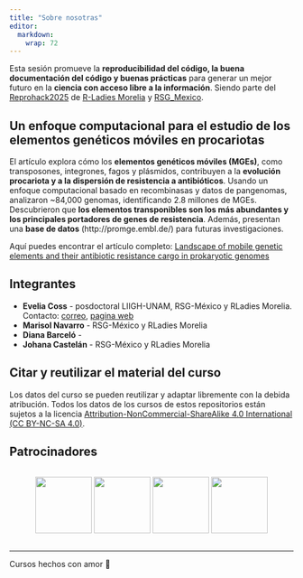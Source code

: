 ```yaml
---
title: "Sobre nosotras"
editor: 
  markdown: 
    wrap: 72
---
```


Esta sesión promueve la **reproducibilidad del código, la buena
documentación del código y buenas prácticas** para generar un mejor
futuro en la **ciencia con acceso libre a la información**. Siendo parte
del
[Reprohack2025](https://github.com/ISCB-RSG-MEXICO/Reprohack2025_RLadiesMorelia_RSGMexico)
de [R-Ladies Morelia](https://r-ladies-morelia.github.io/) y
[RSG_Mexico](https://rsg-mexico.iscbsc.org/).

## Un enfoque computacional para el estudio de los elementos genéticos móviles en procariotas

El artículo explora cómo los **elementos genéticos móviles (MGEs)**,
como transposones, integrones, fagos y plásmidos, contribuyen a la
**evolución procariota y a la dispersión de resistencia a
antibióticos**. Usando un enfoque computacional basado en recombinasas y
datos de pangenomas, analizaron \~84,000 genomas, identificando 2.8
millones de MGEs. Descubrieron que **los elementos transponibles son los
más abundantes y los principales portadores de genes de resistencia**.
Además, presentan una **base de datos** (http://promge.embl.de/) para
futuras investigaciones.

Aquí puedes encontrar el artículo completo: [Landscape of mobile genetic
elements and their antibiotic resistance cargo in prokaryotic
genomes](https://academic.oup.com/nar/article/50/6/3155/6552054)

## Integrantes

-   **Evelia Coss** - posdoctoral LIIGH-UNAM, RSG-México y RLadies
    Morelia. Contacto: [correo](ecoss@liigh.unam.mx), [pagina
    web](https://eveliacoss.github.io/)
-   **Marisol Navarro** - RSG-México y RLadies Morelia
-   **Diana Barceló** -
-   **Johana Castelán** - RSG-México y RLadies Morelia

## **Citar y reutilizar el material del curso**

Los datos del curso se pueden reutilizar y adaptar libremente con la
debida atribución. Todos los datos de los cursos de estos repositorios
están sujetos a la licencia [Attribution-NonCommercial-ShareAlike 4.0
International (CC BY-NC-SA
4.0)](https://creativecommons.org/licenses/by-nc-sa/4.0/).

## Patrocinadores

::: {style="display: flex; justify-content: center; gap: 10px;"}
![](icons/LIIGHUNAM_logo.jpg){width="100"}
![](icons/rladies_morelia.png){width="100"}
![](icons/rsgMexico.jpeg){width="100"}
![](icons/ViernesBioinfo_logo.png){width="100"}
:::

------------------------------------------------------------------------

Cursos hechos con amor 💜
